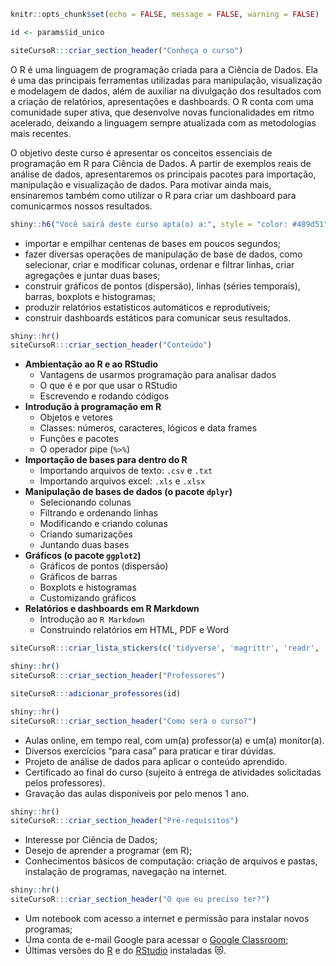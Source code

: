 ```r
knitr::opts_chunk$set(echo = FALSE, message = FALSE, warning = FALSE)

id <- params$id_unico
```

```r
siteCursoR:::criar_section_header("Conheça o curso")
```

O R é uma linguagem de programação criada para a Ciência de Dados. Ela é uma das principais ferramentas utilizadas para manipulação, visualização e modelagem de dados, além de auxiliar na divulgação dos resultados com a criação de relatórios, apresentações e dashboards. O R conta com uma comunidade super ativa, que desenvolve novas funcionalidades em ritmo acelerado, deixando a linguagem sempre atualizada com as metodologias mais recentes.

O objetivo deste curso é apresentar os conceitos essenciais de programação em R para Ciência de Dados. A partir de exemplos reais de análise de dados, apresentaremos os principais pacotes para importação, manipulação e visualização de dados. Para motivar ainda mais, ensinaremos também como utilizar o R para criar um dashboard para comunicarmos nossos resultados.

```r
shiny::h6("Você sairá deste curso apta(o) a:", style = "color: #489d51")
```


::: {.voce-saira}
- importar e empilhar centenas de bases em poucos segundos;
- fazer diversas operações de manipulação de base de dados, como selecionar, criar e modificar colunas, ordenar e filtrar linhas, criar agregações e juntar duas bases;
- construir gráficos de pontos (dispersão), linhas (séries temporais), barras, boxplots e histogramas;
- produzir relatórios estatísticos automáticos e reprodutíveis;
- construir dashboards estáticos para comunicar seus resultados.
:::


```r
shiny::hr()
siteCursoR:::criar_section_header("Conteúdo")
```

::::: {.row}

:::: {.column-esq}
- **Ambientação ao R e ao RStudio**
  - Vantagens de usarmos programação para analisar dados
  - O que é e por que usar o RStudio 
  - Escrevendo e rodando códigos
- **Introdução à programação em R**
  - Objetos e vetores
  - Classes: números, caracteres, lógicos e data frames
  - Funções e pacotes
  - O operador pipe (`%>%`)
- **Importação de bases para dentro do R**
  - Importando arquivos de texto: `.csv` e `.txt`
  - Importando arquivos excel: `.xls` e `.xlsx`
- **Manipulação de bases de dados (o pacote `dplyr`)**
  - Selecionando colunas 
  - Filtrando e ordenando linhas
  - Modificando e criando colunas 
  - Criando sumarizações
  - Juntando duas bases
- **Gráficos (o pacote `ggplot2`)**
  - Gráficos de pontos (dispersão)
  - Gráficos de barras
  - Boxplots e histogramas
  - Customizando gráficos
- **Relatórios e dashboards em R Markdown**
  - Introdução ao `R Markdown`
  - Construindo relatórios em HTML, PDF e Word
::::

:::: {.column-dir}

::: {.row .justify-content-center}
```r
siteCursoR:::criar_lista_stickers(c('tidyverse', 'magrittr', 'readr', 'readxl', 'dplyr', 'ggplot2', 'rmarkdown', 'flexdashboard'))
```
:::

:::: 

:::::


```r
shiny::hr()
siteCursoR:::criar_section_header("Professores")
```

```r
siteCursoR:::adicionar_professores(id)
```



```r
shiny::hr()
siteCursoR:::criar_section_header("Como será o curso?")
```

- Aulas online, em tempo real, com um(a) professor(a) e um(a) monitor(a). 
- Diversos exercícios "para casa" para praticar e tirar dúvidas.
- Projeto de análise de dados para aplicar o conteúdo aprendido.
- Certificado ao final do curso (sujeito à entrega de atividades solicitadas pelos professores).
- Gravação das aulas disponíveis por pelo menos 1 ano.


```r
shiny::hr()
siteCursoR:::criar_section_header("Pré-requisitos") 
```

- Interesse por Ciência de Dados;
- Desejo de aprender a programar (em R);
- Conhecimentos básicos de computação: criação de arquivos e pastas, instalação de programas, navegação na internet.


```r
shiny::hr()
siteCursoR:::criar_section_header("O que eu preciso ter?")
```

- Um notebook com acesso a internet e permissão para instalar novos programas;
- Uma conta de e-mail Google para acessar o [Google Classroom](https://classroom.google.com/);
- Últimas versões do [R](https://cran.r-project.org/) e do [RStudio](https://www.rstudio.com/products/rstudio/download/) instaladas &#128571;.

